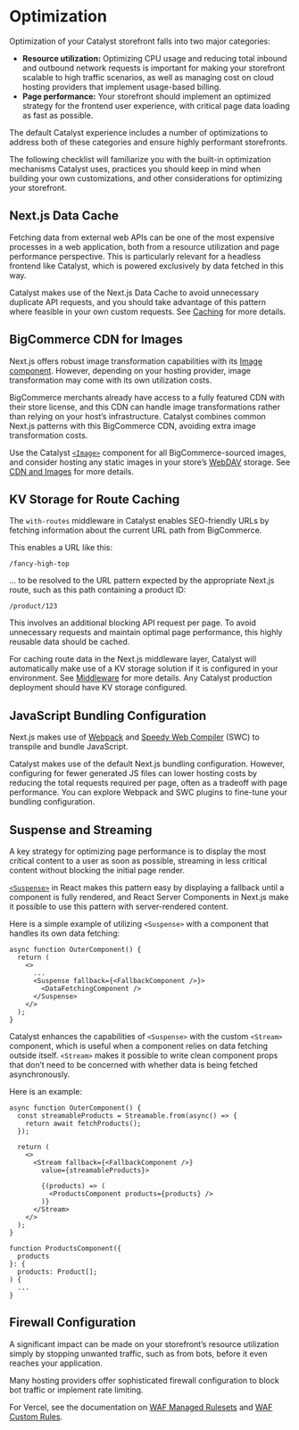 # Optimization

Optimization of your Catalyst storefront falls into two major categories:

* **Resource utilization:** Optimizing CPU usage and reducing total inbound and outbound network requests is important for making your storefront scalable to high traffic scenarios, as well as managing cost on cloud hosting providers that implement usage-based billing.
* **Page performance:** Your storefront should implement an optimized strategy for the frontend user experience, with critical page data loading as fast as possible.

The default Catalyst experience includes a number of optimizations to address both of these categories and ensure highly performant storefronts. 

The following checklist will familiarize you with the built-in optimization mechanisms Catalyst uses, practices you should keep in mind when building your own customizations, and other considerations for optimizing your storefront.

## Next.js Data Cache

Fetching data from external web APIs can be one of the most expensive processes in a web application, both from a resource utilization and page performance perspective. This is particularly relevant for a headless frontend like Catalyst, which is powered exclusively by data fetched in this way.

Catalyst makes use of the Next.js Data Cache to avoid unnecessary duplicate API requests, and you should take advantage of this pattern where feasible in your own custom requests. See [Caching](/caching) for more details.

## BigCommerce CDN for Images

Next.js offers robust image transformation capabilities with its [Image component](https://nextjs.org/docs/app/api-reference/components/image). However, depending on your hosting provider, image transformation may come with its own utilization costs.

BigCommerce merchants already have access to a fully featured CDN with their store license, and this CDN can handle image transformations rather than relying on your host’s infrastructure. Catalyst combines common Next.js patterns with this BigCommerce CDN, avoiding extra image transformation costs.

Use the Catalyst [`<Image>`](https://github.com/bigcommerce/catalyst/blob/main/core/components/image/index.tsx) component for all BigCommerce-sourced images, and consider hosting any static images in your store’s [WebDAV](https://support.bigcommerce.com/s/article/File-Access-WebDAV) storage. See [CDN and Images](/cdn-and-images) for more details.

## KV Storage for Route Caching

The `with-routes` middleware in Catalyst enables SEO-friendly URLs by fetching information about the current URL path from BigCommerce.

This enables a URL like this:

```
/fancy-high-top
```

... to be resolved to the URL pattern expected by the appropriate Next.js route, such as this path containing a product ID:

```
/product/123
```

This involves an additional blocking API request per page.  To avoid unnecessary requests and maintain optimal page performance, this highly reusable data should be cached.

For caching route data in the Next.js middleware layer, Catalyst will automatically make use of a KV storage solution if it is configured in your environment. See [Middleware](/catalyst-middleware) for more details.  Any Catalyst production deployment should have KV storage configured.

## JavaScript Bundling Configuration

Next.js makes use of [Webpack](https://webpack.js.org/) and [Speedy Web Compiler](https://swc.rs/) (SWC) to transpile and bundle JavaScript.

Catalyst makes use of the default Next.js bundling configuration. However, configuring for fewer generated JS files can lower hosting costs by reducing the total requests required per page, often as a tradeoff with page performance.  You can explore Webpack and SWC plugins to fine-tune your bundling configuration.

## Suspense and Streaming

A key strategy for optimizing page performance is to display the most critical content to a user as soon as possible, streaming in less critical content without blocking the initial page render.

[`<Suspense>`](https://react.dev/reference/react/Suspense) in React makes this pattern easy by displaying a fallback until a component is fully rendered, and React Server Components in Next.js make it possible to use this pattern with server-rendered content.

Here is a simple example of utilizing `<Suspense>` with a component that handles its own data fetching:

```tsx {5-7}
async function OuterComponent() {
  return (
    <>
      ...
      <Suspense fallback={<FallbackComponent />}>
        <DataFetchingComponent />
      </Suspense>
    </>
  );
}
```

Catalyst enhances the capabilities of `<Suspense>` with the custom `<Stream>` component, which is useful when a component relies on data fetching outside itself. `<Stream>` makes it possible to write clean component props that don’t need to be concerned with whether data is being fetched asynchronously.

Here is an example:

```tsx {8-14}
async function OuterComponent() {
  const streamableProducts = Streamable.from(async() => {
    return await fetchProducts();
  });

  return (
    <>
      <Stream fallback={<FallbackComponent />} 
        value={streamableProducts}>
      
        {(products) => (    
          <ProductsComponent products={products} />
        )}
      </Stream>
    </>
  );
}

function ProductsComponent({
  products
}: {
  products: Product[];
) {
  ...
}
```

## Firewall Configuration

A significant impact can be made on your storefront’s resource utilization simply by stopping unwanted traffic, such as from bots, before it even reaches your application.

Many hosting providers offer sophisticated firewall configuration to block bot traffic or implement rate limiting.

For Vercel, see the documentation on [WAF Managed Rulesets](https://vercel.com/docs/vercel-firewall/vercel-waf/managed-rulesets#configure-bot-protection-managed-ruleset) and [WAF Custom Rules](https://vercel.com/docs/vercel-firewall/vercel-waf/custom-rules).
